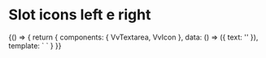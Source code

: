 

<Meta title="Components/Textarea/Slots" component={VvTextarea} />

# Slot icons left e right

<Canvas>
	<Story name="left-right-slots" play={slotsTest}>
		{() => {
			return {
				components: { VvTextarea, VvIcon },
				data: () => ({ text: '' }),
				template: `
					<vv-textarea name="r1" v-model:modelValue="text" data-testid="textarea">
						<template v-slot:icon-left="slotProps">
                            <VvIcon name="add" data-testid="icon"/>
                        </template>
                        <template v-slot:icon-right>
                            <button data class="vv-button" data-testid="button"> QUA! </button>
                        </template>
					</vv-textarea>
                    `
			}
		}}
	</Story>
</Canvas>

